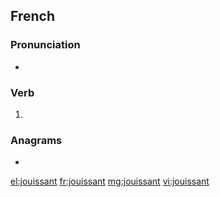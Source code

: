 ==French==

===Pronunciation===
* {{IPA|/ʒwi.sɑ̃/|lang=fr}}

===Verb===
{{head|fr|present participle}}

# {{present participle of|jouir|lang=fr|nocat=1}}

===Anagrams===
* {{l|fr|ajustions}}

[[el:jouissant]]
[[fr:jouissant]]
[[mg:jouissant]]
[[vi:jouissant]]